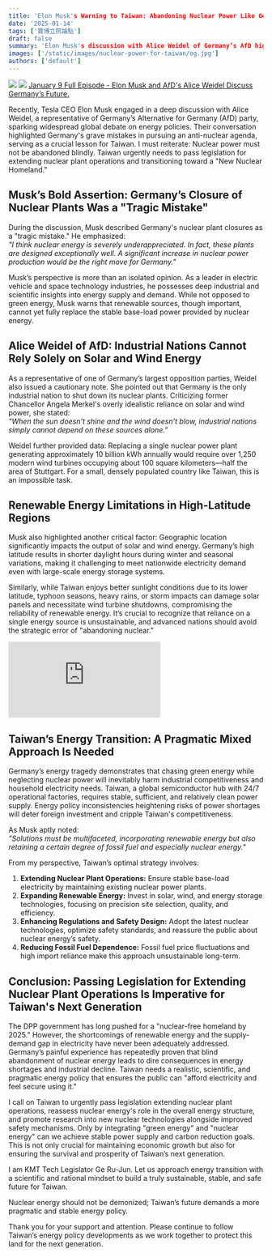 ```yaml
---
title: 'Elon Musk's Warning to Taiwan: Abandoning Nuclear Power Like Germany Will Devastate National Competitiveness!'
date: '2025-01-14'
tags: ['寶博立院論點']
draft: false
summary: 'Elon Musk's discussion with Alice Weidel of Germany’s AfD highlights the severe issues caused by Germany's anti-nuclear policies. Taiwan must learn from this. This article analyzes Germany's energy transition challenges, underscores nuclear power’s importance in the energy mix, and calls for Taiwan to pass legislation for extending nuclear plant operations and developing new nuclear technologies.'
images: ['/static/images/nuclear-power-for-taiwan/og.jpg']
authors: ['default']
---
```


![](/static/images/nuclear-power-for-taiwan/e1.jpg)
![](/static/images/nuclear-power-for-taiwan/e2.jpg)
[January 9 Full Episode - Elon Musk and AfD's Alice Weidel Discuss Germany’s Future.](https://www.youtube.com/watch?v=cvqmBEQO-_E)

Recently, Tesla CEO Elon Musk engaged in a deep discussion with Alice Weidel, a representative of Germany’s Alternative for Germany (AfD) party, sparking widespread global debate on energy policies. Their conversation highlighted Germany's grave mistakes in pursuing an anti-nuclear agenda, serving as a crucial lesson for Taiwan. I must reiterate: Nuclear power must not be abandoned blindly. Taiwan urgently needs to pass legislation for extending nuclear plant operations and transitioning toward a "New Nuclear Homeland."

## Musk’s Bold Assertion: Germany’s Closure of Nuclear Plants Was a "Tragic Mistake"

During the discussion, Musk described Germany's nuclear plant closures as a "tragic mistake." He emphasized:  
*"I think nuclear energy is severely underappreciated. In fact, these plants are designed exceptionally well. A significant increase in nuclear power production would be the right move for Germany."*  

Musk’s perspective is more than an isolated opinion. As a leader in electric vehicle and space technology industries, he possesses deep industrial and scientific insights into energy supply and demand. While not opposed to green energy, Musk warns that renewable sources, though important, cannot yet fully replace the stable base-load power provided by nuclear energy.

## Alice Weidel of AfD: Industrial Nations Cannot Rely Solely on Solar and Wind Energy

As a representative of one of Germany’s largest opposition parties, Weidel also issued a cautionary note. She pointed out that Germany is the only industrial nation to shut down its nuclear plants. Criticizing former Chancellor Angela Merkel's overly idealistic reliance on solar and wind power, she stated:  
*"When the sun doesn’t shine and the wind doesn’t blow, industrial nations simply cannot depend on these sources alone."*  

Weidel further provided data: Replacing a single nuclear power plant generating approximately 10 billion kWh annually would require over 1,250 modern wind turbines occupying about 100 square kilometers—half the area of Stuttgart. For a small, densely populated country like Taiwan, this is an impossible task.

## Renewable Energy Limitations in High-Latitude Regions

Musk also highlighted another critical factor: Geographic location significantly impacts the output of solar and wind energy. Germany’s high latitude results in shorter daylight hours during winter and seasonal variations, making it challenging to meet nationwide electricity demand even with large-scale energy storage systems.

Similarly, while Taiwan enjoys better sunlight conditions due to its lower latitude, typhoon seasons, heavy rains, or storm impacts can damage solar panels and necessitate wind turbine shutdowns, compromising the reliability of renewable energy. It’s crucial to recognize that reliance on a single energy source is unsustainable, and advanced nations should avoid the strategic error of "abandoning nuclear."

<iframe
  className="aspect-video w-full max-w-full"
  src="https://www.youtube-nocookie.com/embed/cvqmBEQO-_E"
  title="YouTube video player"
  frameborder="0"
  allow="accelerometer; autoplay; clipboard-write; encrypted-media; gyroscope; picture-in-picture; web-share"
  referrerpolicy="strict-origin-when-cross-origin"
  allowfullscreen
></iframe>

## Taiwan’s Energy Transition: A Pragmatic Mixed Approach Is Needed

Germany’s energy tragedy demonstrates that chasing green energy while neglecting nuclear power will inevitably harm industrial competitiveness and household electricity needs. Taiwan, a global semiconductor hub with 24/7 operational factories, requires stable, sufficient, and relatively clean power supply. Energy policy inconsistencies heightening risks of power shortages will deter foreign investment and cripple Taiwan's competitiveness.

As Musk aptly noted:  
*"Solutions must be multifaceted, incorporating renewable energy but also retaining a certain degree of fossil fuel and especially nuclear energy."*

From my perspective, Taiwan’s optimal strategy involves:  
1. **Extending Nuclear Plant Operations:** Ensure stable base-load electricity by maintaining existing nuclear power plants.  
2. **Expanding Renewable Energy:** Invest in solar, wind, and energy storage technologies, focusing on precision site selection, quality, and efficiency.  
3. **Enhancing Regulations and Safety Design:** Adopt the latest nuclear technologies, optimize safety standards, and reassure the public about nuclear energy’s safety.  
4. **Reducing Fossil Fuel Dependence:** Fossil fuel price fluctuations and high import reliance make this approach unsustainable long-term.

## Conclusion: Passing Legislation for Extending Nuclear Plant Operations Is Imperative for Taiwan's Next Generation

The DPP government has long pushed for a "nuclear-free homeland by 2025." However, the shortcomings of renewable energy and the supply-demand gap in electricity have never been adequately addressed. Germany’s painful experience has repeatedly proven that blind abandonment of nuclear energy leads to dire consequences in energy shortages and industrial decline. Taiwan needs a realistic, scientific, and pragmatic energy policy that ensures the public can "afford electricity and feel secure using it."

I call on Taiwan to urgently pass legislation extending nuclear plant operations, reassess nuclear energy's role in the overall energy structure, and promote research into new nuclear technologies alongside improved safety mechanisms. Only by integrating "green energy" and "nuclear energy" can we achieve stable power supply and carbon reduction goals. This is not only crucial for maintaining economic growth but also for ensuring the survival and prosperity of Taiwan’s next generation.

I am KMT Tech Legislator Ge Ru-Jun. Let us approach energy transition with a scientific and rational mindset to build a truly sustainable, stable, and safe future for Taiwan.  

Nuclear energy should not be demonized; Taiwan’s future demands a more pragmatic and stable energy policy.  

Thank you for your support and attention. Please continue to follow Taiwan’s energy policy developments as we work together to protect this land for the next generation.

